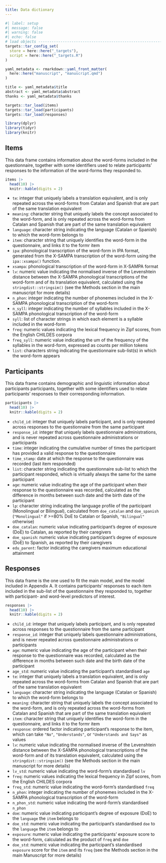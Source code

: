 ```yaml
---
title: Data dictionary
---
```


```r
#| label: setup
#| message: false
#| warning: false
#| echo: false
# load objects -----------------------------------------------------------------
targets::tar_config_set(
  store = here::here("_targets"),
  script = here::here("_targets.R")
)

yaml_metadata <- rmarkdown::yaml_front_matter(
  here::here("manuscript", "manuscript.qmd")
)

title <- yaml_metadata$title
abstract <- yaml_metadata$abstract
thanks <- yaml_metadata$thanks

targets::tar_load(items)
targets::tar_load(participants)
targets::tar_load(responses)

library(dplyr)
library(tidyr)
library(knitr)

```

::: {.panel-tabset}

## Items

This data frame contains information about the word-forms included in the questionnaire, together with some identifiers used to relate participants' responses to the information of the word-forms they responded to.


```r
items |>
  head(10) |>
  knitr::kable(digits = 2)
```

* `te`: integer that uniquely labels a translation equivalent, and is only repeated across the word-forms from Catalan and Spanish that are part of the same translation equivalent
* `meaning`: character string that uniquely labels the concept associated to the word-form, and is only repeated across the word-forms from Catalan and Spanish that are part of the same translation equivalent
* `language`: character string indicating the language (Catalan or Spanish) to which the word-form belongs to 
* `item`: character string that uniquely identifies the word-form in the questionnaire, and links it to the formr item
* `ipa`: phonological transcription of the word-form in IPA format, generated from the X-SAMPA transcription of the word-form using the `ipa::xsampa()` function.
* `xsampa`: phonological transcription of the word-form in X-SAMPA format
* `lv`: numeric value indicating the normalised inverse of the Levenshtein distance between the X-SAMPA phonological transcriptions of the word-form and of its translation equivalent, calculated using the `stringdist::stringsim()` (see the Methods section in the main manuscript for more details)
* `n_phon`: integer indicating the number of phonemes included in the X-SAMPA phonological transcription of the word-form
* `n_syll`: integer indicating the number of syllables included in the X-SAMPA phonological transcription of the word-form
* `syll`: list of character strings in which each element is a syllable included in the word-form
* `freq`: numeric values indicating the lexical frequency in Zipf scores, from the English CHILDES corpora
* `freq_syll`: numeric value indicating the um of the frequency of the syllables in the word-form, expressed as counts per million tokens
* `list`: characters string indicating the questionnaire sub-list(s) in which the word-form appears


## Participants

This data frame contains demographic and linguistic information about participants participants, together with some identifiers used to relate participants' responses to their corresponding information.


```r
participants |>
  head(10) |>
  knitr::kable(digits = 2)
```

* `child_id`: integer that uniquely labels participant, and is only repeated across responses to the questionnaire from the same participant
* `response_id`: integer that uniquely labels questionnaire administrations, and is never repeated across questionnaire administrations or participants
* `time`: integer indicating the cumulative number of times the participant has provided a valid response to the questionnaire
* `time_stamp`: date at which the response to the questionnaire was recorded (last item responded)
* `list`: character string indicating the questionnaire sub-list to which the participant responded, which is virtually always the same for the same participant
* `age`: numeric value indicating the age of the participant when their response to the questionnaire was recorded, calculated as the difference in months between such date and the birth date of the participant
* `lp`: character string indicating the language profile of the participant (Monolingual or Bilingual), calculated from `doe_catalan` and `doe_spanish` (`"Monolingual"` if >=80% DoE to Catalan or Spanish, `"Bilingual"` otherwise)
* `doe_catalan`: numeric value indicating participant's degree of exposure (DoE) to Catalan, as reported by their caregivers
* `doe_spanish`: numeric value indicating participant's degree of exposure (DoE) to Spanish, as reported by their caregivers
* `edu_parent`: factor indicating the caregivers maximum educational attainment

## Responses

This data frame is the one used to fit the main model, and the model included in Appendix A. It contains participants' responses to each item included in the sub-list of the questionnaire they responded to, together with participant- and word-level predictors of interest. 

```r
responses |>
  head(10) |>
  knitr::kable(digits = 2)
```

* `child_id`: integer that uniquely labels participant, and is only repeated across responses to the questionnaire from the same participant
* `response_id`: integer that uniquely labels questionnaire administrations, and is never repeated across questionnaire administrations or participants
* `age`: numeric value indicating the age of the participant when their response to the questionnaire was recorded, calculated as the difference in months between such date and the birth date of the participant
* `age_std`: numeric value indicating the participant's standardised `age`
* `te`: integer that uniquely labels a translation equivalent, and is only repeated across the word-forms from Catalan and Spanish that are part of the same translation equivalent
* `language`: character string indicating the language (Catalan or Spanish) to which the word-form belongs to 
* `meaning`: character string that uniquely labels the concept associated to the word-form, and is only repeated across the word-forms from Catalan and Spanish that are part of the same translation equivalent
* `item`: character string that uniquely identifies the word-form in the questionnaire, and links it to the formr item
* `response`: ordered factor indicating participant's response to the item, which can take `"No"`, `"Understands"`, or `"Understands and Says"` as values
* `lv`: numeric value indicating the normalised inverse of the Levenshtein distance between the X-SAMPA phonological transcriptions of the word-form and of its translation equivalent, calculated using the `stringdist::stringsim()` (see the Methods section in the main manuscript for more details)
* `lv_std`: numeric value indicating the word-form's standardised `lv`
* `freq`: numeric values indicating the lexical frequency in Zipf scores, from the English CHILDES corpora
* `freq_std`: numeric value indicating the word-form's standardised `freq`
* `n_phon`: integer indicating the number of phonemes included in the X-SAMPA phonological transcription of the word-form
* `n_phon_std`: numeric value indicating the word-form's standardised `n_phon`
* `doe`: numeric value indicating participant's degree of exposure (DoE) to the `language` the `item` belongs to
* `doe_std`: numeric value indicating the participant's standardised `doe` to the `language` the `item` belongs to
* `exposure`: numeric value indicating the participants' exposure score to the word-form, calculated as the product of `freq` and `doe`
* `doe_std`: numeric value indicating the participant's standardised `exposure` score for the `item` and its `freq` (see the Methods section in the main Manuscript for more details)

:::
